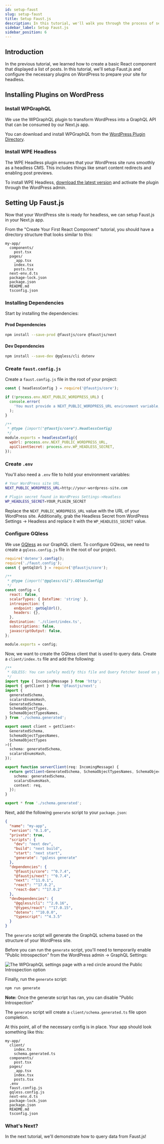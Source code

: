 ```yaml
---
id: setup-faust
slug: setup-faust
title: Setup Faust.js
description: In this tutorial, we'll walk you through the process of setting up Faust.js for your WordPress site.
sidebar_label: Setup Faust.js
sidebar_position: 6
---
```


## Introduction

In the previous tutorial, we learned how to create a basic React component that displayed a list of posts. In this tutorial, we'll setup Faust.js and configure the necessary plugins on WordPress to prepare your site for headless.

## Installing Plugins on WordPress

### Install WPGraphQL

We use the WPGraphQL plugin to transform WordPress into a GraphQL API that can be consumed by our Next.js app.

You can download and install WPGraphQL from the [WordPress Plugin Directory](https://wordpress.org/plugins/wp-graphql/).

### Install WPE Headless

The WPE Headless plugin ensures that your WordPress site runs smoothly as a headless CMS. This includes things like smart content redirects and enabling post previews.

To install WPE Headless, [download the latest version](https://wp-product-info.wpesvc.net/v1/plugins/wpe-headless?download) and activate the plugin through the WordPress admin.

## Setting Up Faust.js

Now that your WordPress site is ready for headless, we can setup Faust.js in your Next.js app.

From the "Create Your First React Component" tutorial, you should have a directory structure that looks similar to this:

```
my-app/
  components/
    post.tsx
  pages/
    _app.tsx
    index.tsx
    posts.tsx
  next-env.d.ts
  package-lock.json
  package.json
  README.md
  tsconfig.json
```

### Installing Dependencies

Start by installing the dependencies:

#### Prod Dependencies
```bash
npm install --save-prod @faustjs/core @faustjs/next
```

#### Dev Dependencies
```bash
npm install --save-dev @gqless/cli dotenv
```

### Create `faust.config.js`

Create a `faust.config.js` file in the root of your project:

```js title=faust.config.js
const { headlessConfig } = require('@faustjs/core');

if (!process.env.NEXT_PUBLIC_WORDPRESS_URL) {
  console.error(
    'You must provide a NEXT_PUBLIC_WORDPRESS_URL environment variable, did you forget to load your .env file?',
  );
}

/**
 * @type {import("@faustjs/core").HeadlessConfig}
 */
module.exports = headlessConfig({
  wpUrl: process.env.NEXT_PUBLIC_WORDPRESS_URL,
  apiClientSecret: process.env.WP_HEADLESS_SECRET,
});
```

### Create `.env`

You'll also need a `.env` file to hold your environment variables:

```bash
# Your WordPress site URL
NEXT_PUBLIC_WORDPRESS_URL=http://your-wordpress-site.com

# Plugin secret found in WordPress Settings->Headless
WP_HEADLESS_SECRET=YOUR_PLUGIN_SECRET
```

Replace the `NEXT_PUBLIC_WORDPRESS_URL` value with the URL of your WordPress site. Additionally, grab the Headless Secret from WordPress Settings -> Headless and replace it with the `WP_HEADLESS_SECRET` value.

### Configure GQless

We use [GQless](https://gqless.com) as our GraphQL client. To configure GQless, we need to create a `gqless.config.js` file in the root of our project.

```js title=gqless.config.js
require('dotenv').config();
require('./faust.config');
const { getGqlUrl } = require('@faustjs/core');

/**
 * @type {import("@gqless/cli").GQlessConfig}
 */
const config = {
  react: false,
  scalarTypes: { DateTime: 'string' },
  introspection: {
    endpoint: getGqlUrl(),
    headers: {},
  },
  destination: './client/index.ts',
  subscriptions: false,
  javascriptOutput: false,
};

module.exports = config;
```

Now, we want to create the GQless client that is used to query data. Create a `client/index.ts` file and add the following:

```ts title=client/index.ts
/**
 * GQLESS: You can safely modify this file and Query Fetcher based on your needs
 */
import type { IncomingMessage } from 'http';
import { getClient } from '@faustjs/next';
import {
  generatedSchema,
  scalarsEnumsHash,
  GeneratedSchema,
  SchemaObjectTypes,
  SchemaObjectTypesNames,
} from './schema.generated';

export const client = getClient<
  GeneratedSchema,
  SchemaObjectTypesNames,
  SchemaObjectTypes
>({
  schema: generatedSchema,
  scalarsEnumsHash,
});

export function serverClient(req: IncomingMessage) {
  return getClient<GeneratedSchema, SchemaObjectTypesNames, SchemaObjectTypes>({
    schema: generatedSchema,
    scalarsEnumsHash,
    context: req,
  });
}

export * from './schema.generated';
```

Next, add the following `generate` script to your `package.json`:

```json title=package.json {9}
{
  "name": "my-app",
  "version": "0.1.0",
  "private": true,
  "scripts": {
    "dev": "next dev",
    "build": "next build",
    "start": "next start",
    "generate": "gqless generate"
  },
  "dependencies": {
    "@faustjs/core": "^0.7.4",
    "@faustjs/next": "^0.7.4",
    "next": "^11.0.1",
    "react": "^17.0.2",
    "react-dom": "^17.0.2"
  },
  "devDependencies": {
    "@gqless/cli": "^2.0.16",
    "@types/react": "^17.0.15",
    "dotenv": "^10.0.0",
    "typescript": "^4.3.5"
  }
}

```

The `generate` script will generate the GraphQL schema based on the structure of your WordPress site.

Before you can run the `generate` script, you'll need to temporarily enable "Public Introspection" from the WordPress admin -> GraphQL Settings:

<img
  src="/docs/img/wpgraphql-introspection.png"
  alt="The WPGraphQL settings page with a red circle around the Public Introspection option"
/>

Finally, run the `generate` script:

```bash
npm run generate
```

**Note:** Once the generate script has ran, you can disable "Public Introspection"

The `generate` script will create a `client/schema.generated.ts` file upon completion.

At this point, all of the necessary config is in place. Your app should look something like this:

```
my-app/
  client/
    index.ts
    schema.generated.ts
  components/
    post.tsx
  pages/
    _app.tsx
    index.tsx
    posts.tsx
  .env
  faust.config.js
  gqless.config.js
  next-env.d.ts
  package-lock.json
  package.json
  README.md
  tsconfig.json
```

### What's Next?

In the next tutorial, we'll demonstrate how to query data from Faust.js!
